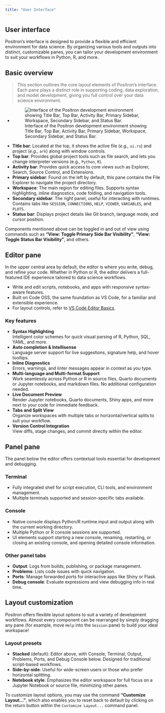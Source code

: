 ```yaml
---
title: "User Interface"
---
```


## User interface

Positron's interface is designed to provide a flexible and efficient environment for data science. By organizing various tools and outputs into distinct, customizable panes, you can tailor your development environment to suit your workflows in Python, R, and more.

## Basic overview

> This section outlines the core layout elements of Positron’s interface. Each pane plays a distinct role in supporting coding, data exploration, and model development, giving you full control over your data science environment.

+ ![Interface of the Positron development environment showing Title Bar, Top Bar, Activity Bar, Primary Sidebar, Workspace, Secondary Sidebar, and Status Bar.](images/user-interface.png)

- **Title bar**: Located at the top, it shows the active file (_e.g.,_ `ui.rs`) and project (_e.g.,_ `ark`) along with window controls.
- **Top bar**: Provides global project tools such as file search, and lets you change interpreter versions (e.g., `Python`, `R`).
- **Activity bar**: Provides quick access to core views such as Explorer, Search, Source Control, and Extensions.
- **Primary sidebar**: Found on the left by default, this pane contains the File Explorer to navigate the project directory.
- **Workspace**: The main region for editing files. Supports syntax highlighting, inline diagnostics, code folding, and navigation tools.
- **Secondary sidebar**: The right panel, useful for interacting with runtimes. Contains tabs like `SESSION`, `CONNECTIONS`, `HELP`, `VIEWER`, `VARIABLES`, and `PLOTS`.
- **Status bar**: Displays project details like Git branch, language mode, and cursor position.

Components mentioned above can be toggled in and out of view using commands such as **"View: Toggle Primary Side Bar Visibility"**, **"View: Toggle Status Bar Visibility"**, and others.

## Editor pane

In the upper central area by default, the editor is where you write, debug, and refine your code. Whether in Python or R, the editor delivers a full-featured IDE experience tailored to data science workflows.

- Write and edit scripts, notebooks, and apps with responsive syntax-aware features.
- Built on Code OSS, the same foundation as VS Code, for a familiar and extensible experience.
- For layout controls, refer to [VS Code Editor Basics](https://code.visualstudio.com/docs/editing/codebasics).

### Key features
- **Syntax Highlighting**  
  Intelligent color schemes for quick visual parsing of R, Python, SQL, YAML, and more.
- **Auto completion & Intellisense**  
  Language server support for live suggestions, signature help, and hover tooltips.
- **Inline Diagnostics**  
  Errors, warnings, and linter messages appear in context as you type.
- **Multi-language and Multi-format Support**  
  Work seamlessly across Python or R in source files, Quarto documents or Jupyter notebooks, and markdown files. No additional configuration needed.
- **Live Document Preview**  
  Render Jupyter notebooks, Quarto documents, Shiny apps, and more next to your code for immediate feedback.
- **Tabs and Split View**  
  Organize workspaces with multiple tabs or horizontal/vertical splits to suit your workflow.
- **Version Control Integration**  
  View diffs, stage changes, and commit directly within the editor.

## Panel pane

The panel below the editor offers contextual tools essential for development and debugging.

### Terminal

- Fully integrated shell for script execution, CLI tools, and environment management.
- Multiple terminals supported and session-specific tabs available.

### Console
- Native console displays Python/R runtime input and output along with the current working directory.
- Multiple Python or R console sessions are supported.
- UI elements support starting a new console, renaming, restarting, or closing an existing console, and opening detailed console information.

### Other panel tabs

- **Output**: Logs from builds, publishing, or package management.
- **Problems**: Lists code issues with quick navigation.
- **Ports**: Manage forwarded ports for interactive apps like Shiny or Flask.
- **Debug console**: Evaluate expressions and view debugging info in real time.

## Layout customization

Positron offers flexible layout options to suit a variety of development workflows. Almost every component can be rearranged by simply dragging any pane (for example, move `Help` into the `Session` pane) to build your ideal workspace!

### Layout presets

- **Stacked** (default): Editor above, with Console, Terminal, Output, Problems, Ports, and Debug Console below. Designed for traditional script-based workflows.
- **Side-by-side**: Useful for wide-screen users or those who prefer horizontal splitting.
- **Notebook style**: Emphasizes the editor workspace for full focus on a Jupyter Notebook or source file, minimizing other panes.  

To customize layout options, you may use the command **"Customize Layout..."**, which also enables you to reset back to default by clicking on the return button within the `Customize Layout...` command panel.

